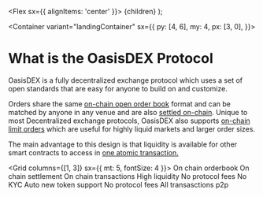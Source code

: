 
  <Flex sx={{ alignItems: 'center' }}>
    <Icon name="checkmark" color="onBackground" />
    <Text ml={3}>{children}</Text>
  </Flex>
);

<Container variant="landingContainer" sx={{ py: [4, 6], my: 4, px: [3, 0], }}>

# What is the OasisDEX Protocol

<Text variant="bodyLarge">

OasisDEX is a fully decentralized exchange protocol which uses a set of open
standards that are easy for anyone to build on and customize.

Orders share
the same [on-chain open order book]() format and can be matched by anyone in
any venue and are also [settled on-chain](). Unique to most Decentralized
exchange protocols, OasisDEX also supports [on-chain limit orders]() which
are useful for highly liquid markets and larger order sizes.

The main advantage to this design is that liquidity is available for other smart
contracts to access in [one atomic transaction.]()

</Text>

<Grid columns={[1, 3]} sx={{ mt: 5, fontSize: 4 }}>
  <Grid>
    <TextWithIcon>On chain orderbook</TextWithIcon>
    <TextWithIcon>On chain settlement</TextWithIcon>
    <TextWithIcon>On chain transactions</TextWithIcon>
  </Grid>
  <Grid>
    <TextWithIcon>High liquidity</TextWithIcon>
    <TextWithIcon>No protocol fees</TextWithIcon>
    <TextWithIcon>No KYC</TextWithIcon>
  </Grid>
  <Grid>
    <TextWithIcon>Auto new token support</TextWithIcon>
    <TextWithIcon>No protocol fees</TextWithIcon>
    <TextWithIcon>All transasctions p2p</TextWithIcon>
  </Grid>
</Grid>
  
</Container>
